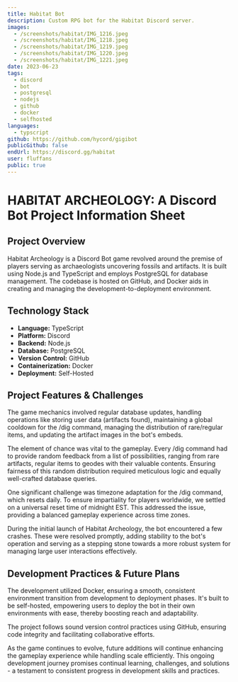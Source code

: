 ```yaml
---
title: Habitat Bot
description: Custom RPG bot for the Habitat Discord server.
images:
  - /screenshots/habitat/IMG_1216.jpeg
  - /screenshots/habitat/IMG_1218.jpeg
  - /screenshots/habitat/IMG_1219.jpeg
  - /screenshots/habitat/IMG_1220.jpeg
  - /screenshots/habitat/IMG_1221.jpeg
date: 2023-06-23
tags:
  - discord
  - bot
  - postgresql
  - nodejs
  - github
  - docker
  - selfhosted
languages:
  - typscript
github: https://github.com/hycord/gigibot
publicGithub: false
endUrl: https://discord.gg/habitat
user: fluffans
public: true
---
```


# HABITAT ARCHEOLOGY: A Discord Bot Project Information Sheet

## Project Overview

Habitat Archeology is a Discord Bot game revolved around the premise of players serving as archaeologists uncovering fossils and artifacts. It is built using Node.js and TypeScript and employs PostgreSQL for database management. The codebase is hosted on GitHub, and Docker aids in creating and managing the development-to-deployment environment.

## Technology Stack

- **Language:** TypeScript
- **Platform:** Discord
- **Backend:** Node.js
- **Database:** PostgreSQL
- **Version Control:** GitHub
- **Containerization:** Docker
- **Deployment:** Self-Hosted

## Project Features & Challenges

The game mechanics involved regular database updates, handling operations like storing user data (artifacts found), maintaining a global cooldown for the /dig command, managing the distribution of rare/regular items, and updating the artifact images in the bot's embeds.

The element of chance was vital to the gameplay. Every /dig command had to provide random feedback from a list of possibilities, ranging from rare artifacts, regular items to geodes with their valuable contents. Ensuring fairness of this random distribution required meticulous logic and equally well-crafted database queries.

One significant challenge was timezone adaptation for the /dig command, which resets daily. To ensure impartiality for players worldwide, we settled on a universal reset time of midnight EST. This addressed the issue, providing a balanced gameplay experience across time zones.

During the initial launch of Habitat Archeology, the bot encountered a few crashes. These were resolved promptly, adding stability to the bot's operation and serving as a stepping stone towards a more robust system for managing large user interactions effectively.

## Development Practices & Future Plans

The development utilized Docker, ensuring a smooth, consistent environment transition from development to deployment phases. It's built to be self-hosted, empowering users to deploy the bot in their own environments with ease, thereby boosting reach and adaptability.

The project follows sound version control practices using GitHub, ensuring code integrity and facilitating collaborative efforts.

As the game continues to evolve, future additions will continue enhancing the gameplay experience while handling scale efficiently. This ongoing development journey promises continual learning, challenges, and solutions - a testament to consistent progress in development skills and practices.

